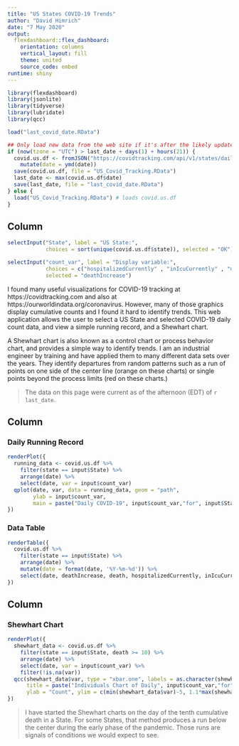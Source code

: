 ```yaml
---
title: "US States COVID-19 Trends"
author: "David Himrich"
date: "7 May 2020"
output: 
  flexdashboard::flex_dashboard:
    orientation: columns
    vertical_layout: fill
    theme: united
    source_code: embed
runtime: shiny   
---
```




```r

library(flexdashboard)
library(jsonlite)
library(tidyverse)
library(lubridate)
library(qcc)

load("last_covid_date.RData")

## Only load new data from the web site if it's after the likely update time
if (now(tzone = "UTC") > last_date + days(1) + hours(21)) {
  covid.us.df <- fromJSON("https://covidtracking.com/api/v1/states/daily.json") %>%
    mutate(date = ymd(date))
  save(covid.us.df, file = "US_Covid_Tracking.RData")
  last_date <- max(covid.us.df$date)
  save(last_date, file = "last_covid_date.RData")
} else {
  load("US_Covid_Tracking.RData") # loads covid.us.df
}

```

Column {.sidebar}
-----------------------------------------------------------------------

```r
selectInput("State", label = "US State:",
            choices = sort(unique(covid.us.df$state)), selected = "OK")

selectInput("count_var", label = "Display variable:",
            choices = c("hospitalizedCurrently" , "inIcuCurrently" , "deathIncrease"), 
            selected = "deathIncrease")
```

I found many useful visualizations for COVID-19 tracking at https://covidtracking.com and also at https://ourworldindata.org/coronavirus. However, many of those graphics display cumulative counts and I found it hard to identify trends. This web application allows the user to select a US State and selected COVID-19 daily count data, and view a simple running record, and a Shewhart chart.

A Shewhart chart is also known as a control chart or process behavior chart, and provides a simple way to identify trends. I am an industrial engineer by training and have applied them to many different data sets over the years. They identify departures from random patterns such as a run of points on one side of the center line (orange on these charts) or single points beyond the process limits (red on these charts.)

> The data on this page were current as of the afternoon (EDT) of `r last_date`.

Column {.tabset}
-----------------------------------------------------------------------

### Daily Running Record

```r

renderPlot({
  running_data <- covid.us.df %>%
    filter(state == input$State) %>%
    arrange(date) %>% 
    select(date, var = input$count_var)
  qplot(date, var, data = running_data, geom = "path",
        ylab = input$count_var,
        main = paste("Daily COVID-19", input$count_var,"for", input$State))
})
```

### Data Table

```r

renderTable({
  covid.us.df %>%
    filter(state == input$State) %>%
    arrange(date) %>% 
    mutate(date = format(date, '%Y-%m-%d')) %>% 
    select(date, deathIncrease, death, hospitalizedCurrently, inIcuCurrently)
})
```


Column
-----------------------------------------------------------------------

### Shewhart Chart

```r

renderPlot({
  shewhart_data <- covid.us.df %>%
    filter(state == input$State, death >= 10) %>%
    arrange(date) %>% 
    select(date, var = input$count_var) %>% 
    filter(!is.na(var))
  qcc(shewhart_data$var, type = "xbar.one", labels = as.character(shewhart_data$date),
      title = paste("Individuals Chart of Daily", input$count_var,"for", input$State),
      ylab = "Count", ylim = c(min(shewhart_data$var)-5, 1.1*max(shewhart_data$var)))
})

```

> I have started the Shewhart charts on the day of the tenth cumulative death in a State. For some States, that method produces a run below the center during the early phase of the pandemic. Those runs are signals of conditions we would expect to see.


